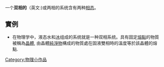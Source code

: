 {{unreferenced|time=2014-01-24T06:25:42+00:00}}
一个'''双相的'''（英文:{{lang|en|'''Biphasic'''}})或两相的系统含有两种[[相_(物质)|相态]]。
==實例==
*在物理学中，液态水和[[冰|冰]]组成的系统就是一种双相系统。具有固定[[熔點|熔點]]的物質被稱為[[晶體|晶體]], 由晶體[[純淨物|純淨物]]構成的物質處在固液雙相時的溫度等於該晶體的熔點. 

{{physics-stub}}

[[Category:物理小作品|Category:物理小作品]]